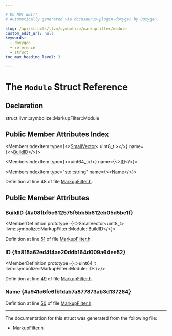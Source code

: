 ```yaml
---

# DO NOT EDIT!
# Automatically generated via docusaurus-plugin-doxygen by Doxygen.

slug: /api/structs/llvm/symbolize/markupfilter/module
custom_edit_url: null
keywords:
  - doxygen
  - reference
  - struct
toc_max_heading_level: 3

---
```





# The `Module` Struct Reference

<DoxygenPage pluginConfig={pluginConfig}>



## Declaration

<CodeBlock>struct llvm::symbolize::MarkupFilter::Module</CodeBlock>

## Public Member Attributes Index

<MembersIndex>

<MembersIndexItem
  type={<><a href="/docs/api/classes/llvm/smallvector">SmallVector</a>&lt; uint8&#95;t &gt;</>}
  name={<><a href="#a08fbf5c612575f5bb5b612eb05d5be1f">BuildID</a></>}>
</MembersIndexItem>

<MembersIndexItem
  type={<>uint64&#95;t</>}
  name={<><a href="#a815a62ed4f4ae20ddb164d009a64ee52">ID</a></>}>
</MembersIndexItem>

<MembersIndexItem
  type="std::string"
  name={<><a href="#a941c6fe6fb1dab7a877873ab3d137264">Name</a></>}>
</MembersIndexItem>

</MembersIndex>


Definition at line 48 of file <a href="/docs/api/files/include/include/llvm/include/llvm/debuginfo/include/llvm/debuginfo/symbolize/markupfilter-h">MarkupFilter.h</a>.

<SectionDefinition>

## Public Member Attributes

### BuildID {#a08fbf5c612575f5bb5b612eb05d5be1f}

<MemberDefinition
  prototype={<>SmallVector&lt;uint8&#95;t&gt; llvm::symbolize::MarkupFilter::Module::BuildID</>}>

Definition at line <a href="/docs/api/files/include/include/llvm/include/llvm/debuginfo/include/llvm/debuginfo/symbolize/markupfilter-h/#l00051">51</a> of file <a href="/docs/api/files/include/include/llvm/include/llvm/debuginfo/include/llvm/debuginfo/symbolize/markupfilter-h">MarkupFilter.h</a>.
</MemberDefinition>

### ID {#a815a62ed4f4ae20ddb164d009a64ee52}

<MemberDefinition
  prototype={<>uint64&#95;t llvm::symbolize::MarkupFilter::Module::ID</>}>

Definition at line <a href="/docs/api/files/include/include/llvm/include/llvm/debuginfo/include/llvm/debuginfo/symbolize/markupfilter-h/#l00049">49</a> of file <a href="/docs/api/files/include/include/llvm/include/llvm/debuginfo/include/llvm/debuginfo/symbolize/markupfilter-h">MarkupFilter.h</a>.
</MemberDefinition>

### Name {#a941c6fe6fb1dab7a877873ab3d137264}

<MemberDefinition
  prototype="std::string llvm::symbolize::MarkupFilter::Module::Name">

Definition at line <a href="/docs/api/files/include/include/llvm/include/llvm/debuginfo/include/llvm/debuginfo/symbolize/markupfilter-h/#l00050">50</a> of file <a href="/docs/api/files/include/include/llvm/include/llvm/debuginfo/include/llvm/debuginfo/symbolize/markupfilter-h">MarkupFilter.h</a>.
</MemberDefinition>

</SectionDefinition>

<hr/>

The documentation for this struct was generated from the following file:

<ul>
<li><a href="/docs/api/files/include/include/llvm/include/llvm/debuginfo/include/llvm/debuginfo/symbolize/markupfilter-h">MarkupFilter.h</a></li>
</ul>

</DoxygenPage>
